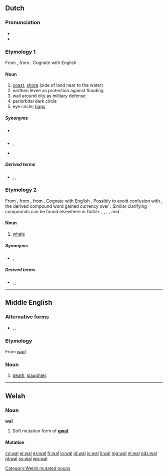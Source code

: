 {{also|Wal|wał|wäl}}
==Dutch==

===Pronunciation===
* {{rhymes|ɑl|lang=nl}}
* {{audio|Nl-wal.ogg|audio}}

===Etymology 1===
From {{etyl|la|nl}} {{term|vallum||wall|lang=la}}, from {{term|vallus||stake, palisade, point|lang=la}}. Cognate with English {{term|wall|lang=en}}.

====Noun====
{{nl-noun|m|-en|walletje}}

# [[coast]], [[shore]] (side of land near to the water)
# earthen levee as protection against flooding
# wall around city as military defense
# periorbital dark circle
# eye circle; [[bags]]

=====Synonyms=====
* {{sense|levee}} {{l|nl|dijk}}
* {{sense|defensive wall}} {{l|nl|omwalling}}, {{l|nl|stadsmuur}}
* {{sense|eye bags}} {{l|nl|oogwal}}

=====Derived terms=====
* {{l|nl|bewallen}}, {{l|nl|walling}}, {{l|nl|stadswal}}

===Etymology 2===
From {{etyl|dum|nl}} {{term|wal||whale|lang=dum}}, from {{etyl|odt|nl}} {{term/t|odt|*wal}}, from {{etyl|gem-pro|nl}} {{term/t|gem-pro|*hwalaz||whale}}. Cognate with English {{term|whale|lang=en}}. Possibly to avoid confusion with {{term|wal||wall; shore|lang=nl}}, the derived compound word {{term|walvis||whale; lit. whale-fish|lang=nl}} gained currency over {{term|wal||whale|lang=nl}}. Similar clarifying compounds can be found elsewhere in Dutch: {{term|kraanvogel||crane; lit. crane-bird|lang=nl}}, {{term|muildier||mule; lit. mule-animal|lang=nl}}, {{term|oeros||auroch; auroch-ox|lang=nl}}, {{term|rendier||rein; lit. rein-animal|lang=nl}}, {{term|tortelduif||turtle (bird); lit. turtle dove|dove|lang=nl}} and {{term|windhond||greyhound; lit. wind-dog|lang=nl}}.

====Noun====
{{nl-noun|m|-en|walletje}}

# {{context|archaic|lang=nl}} [[whale]]

=====Synonyms=====
* {{sense|whale}} {{l|nl|walvis}}, {{l|nl|waldier}}

=====Derived terms=====
* {{l|nl|walvis}}, {{l|nl|waldier}}, {{l|nl|walrus}}

----

==Middle English==

===Alternative forms===
* {{l|enm|wæl|wæl(e)}}, {{l|enm|wale}}, {{l|enm|wel}}

===Etymology===
From {{etyl|ang|enm}} ''[[wæl]]''.

===Noun===
{{enm-noun|g=}}

# [[death]], [[slaughter]].

----

==Welsh==

===Noun===
'''wal''' {{f}}

# Soft mutation form of '''[[gwal]]'''.

====Mutation====
{{cy-mut-g|wal}}

[[Category:Welsh mutated nouns]]

[[cy:wal]]
[[el:wal]]
[[es:wal]]
[[fr:wal]]
[[io:wal]]
[[id:wal]]
[[jv:wal]]
[[li:wal]]
[[mg:wal]]
[[nl:wal]]
[[nds:wal]]
[[pl:wal]]
[[sv:wal]]
[[wo:wal]]